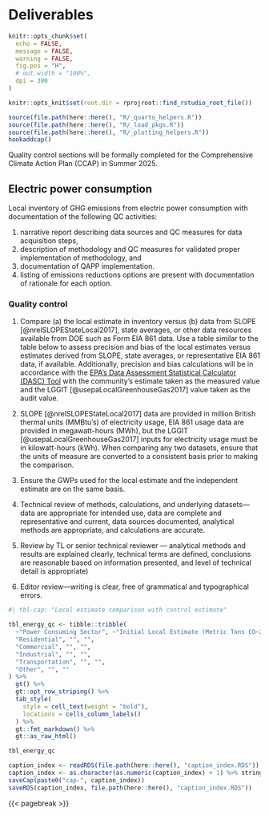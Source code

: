 # Deliverables

```r
knitr::opts_chunk$set(
  echo = FALSE,
  message = FALSE,
  warning = FALSE,
  fig.pos = "H",
  # out.width = "100%",
  dpi = 300
)

knitr::opts_knit$set(root.dir = rprojroot::find_rstudio_root_file())
```
```r
source(file.path(here::here(), "R/_quarto_helpers.R"))
source(file.path(here::here(), "R/_load_pkgs.R"))
source(file.path(here::here(), "R/_plotting_helpers.R"))
hookaddcap()
```
::: {.callout-warning}
Quality control sections will be formally completed for the Comprehensive Climate Action Plan (CCAP) in Summer 2025. 
:::


## Electric power consumption

Local inventory of GHG emissions from electric power consumption with documentation of the following QC activities: 

(1) narrative report describing data sources and QC measures for data acquisition steps, 
(2) description of methodology and QC measures for validated proper implementation of methodology, and
(3) documentation of QAPP implementation.
(4) listing of emissions reductions options are present with documentation of rationale for each option.

### Quality control

1.	Compare (a) the local estimate in inventory versus (b) data from SLOPE [@nrelSLOPEStateLocal2017],  state averages, or other data resources available from DOE such as Form EIA 861 data. Use a table similar to the table below to assess precision and bias of the local estimates versus estimates derived from SLOPE, state averages, or representative EIA 861 data, if available. Additionally, precision and bias calculations will be in accordance with the [EPA’s Data Assessment Statistical Calculator (DASC) Tool](https://www.epa.gov/sites/default/files/2020-10/dasc_11_3_17.xls) with the community’s estimate taken as the measured value and the LGGIT [@usepaLocalGreenhouseGas2017] value taken as the audit value.


2. SLOPE [@nrelSLOPEStateLocal2017] data are provided in million British thermal units (MMBtu’s) of electricity usage, EIA 861 usage data are provided in megawatt-hours (MWh), but the LGGIT [@usepaLocalGreenhouseGas2017] inputs for electricity usage must be in kilowatt-hours (kWh). When comparing any two datasets, ensure that the units of measure are converted to a consistent basis prior to making the comparison. 

3. Ensure the GWPs used for the local estimate and the independent estimate are on the same basis. 

4. Technical review of methods, calculations, and underlying datasets—data are appropriate for intended use, data are complete and representative and current, data sources documented, analytical methods are appropriate, and calculations are accurate.

5. Review by TL or senior technical reviewer — analytical methods and results are explained clearly, technical terms are defined, conclusions are reasonable based on information presented, and level of technical detail is appropriate)

6. Editor review—writing is clear, free of grammatical and typographical errors.


```r
#| tbl-cap: "Local estimate comparison with control estimate"

tbl_energy_qc <- tibble::tribble(
  ~"Power Consuming Sector", ~"Initial Local Estimate (Metric Tons CO~2~e)", ~"QC Estimate based on SLOPE (Metric Tons CO~2~e)",
  "Residential", "", "",
  "Commercial", "", "",
  "Industrial", "", "",
  "Transportation", "", "",
  "Other", "", ""
) %>%
  gt() %>%
  gt::opt_row_striping() %>%
  tab_style(
    style = cell_text(weight = "bold"),
    locations = cells_column_labels()
  ) %>%
  gt::fmt_markdown() %>%
  gt::as_raw_html()

tbl_energy_qc
```

```r
caption_index <- readRDS(file.path(here::here(), "caption_index.RDS"))
caption_index <- as.character(as.numeric(caption_index) + 1) %>% stringr::str_pad(width = 2, side = "left", pad = "0")
saveCap(paste0("cap-", caption_index))
saveRDS(caption_index, file.path(here::here(), "caption_index.RDS"))
```
{{< pagebreak >}}
